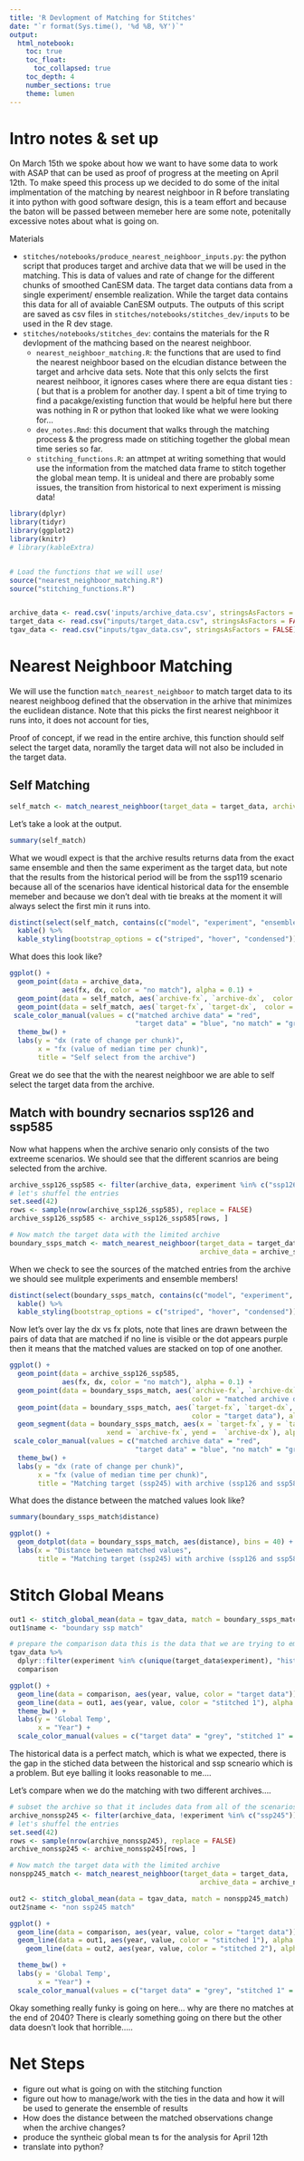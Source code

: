 ```yaml
---
title: 'R Devlopment of Matching for Stitches'
date: "`r format(Sys.time(), '%d %B, %Y')`"
output: 
  html_notebook: 
    toc: true
    toc_float:
      toc_collapsed: true
    toc_depth: 4
    number_sections: true
    theme: lumen
---
```



# Intro notes & set up 

On March 15th we spoke about how we want to have some data to work with ASAP that can be used as proof of progress at the meeting on April 12th. To make speed this process up we decided to do some of the inital implmentation of the matching by nearest neighboor in R before translating it into python with good software design, this is a team effort and because the baton will be passed between memeber here are some note, potenitally excessive notes about what is going on. 

Materials 

* `stitches/notebooks/produce_nearest_neighboor_inputs.py`: the python script that produces target and archive data that we will be used in the matching. This is data of values and rate of change for the different chunks of smoothed CanESM data. The target data contians data from a single experiment/ ensemble realization. While the target data contains this data for all of avaiable CanESM outputs. The outputs of this script are saved as csv files in `stitches/notebooks/stitches_dev/inputs` to be used in the R dev stage.
* `stitches/notebooks/stitches_dev`: contains the materials for the R devlopment of the mathcing based on the nearest neighboor. 
    * `nearest_neighboor_matching.R`: the functions that are used to find the nearest neighboor based on the elcudian distance between the target and arhcive data sets. Note that this only selcts the first nearest neihboor, it ignores cases where there are equa distant ties :( but that is a problem for another day. I spent a bit of time trying to find a pacakge/existing function that would be helpful here but there was nothing in R or python that looked like what we were looking for... 
    * `dev_notes.Rmd`: this document that walks through the matching process & the progress made on stitiching together the global mean time series so far. 
    * `stitching_functions.R`: an attmpet at writing something that would use the information from the matched data frame to stitch together the global mean temp. It is unideal and there are probably some issues, the transition from historical to next experiment is missing data!
    
    
```r
library(dplyr)
library(tidyr)
library(ggplot2)
library(knitr)
# library(kableExtra)


# Load the functions that we will use! 
source("nearest_neighboor_matching.R")
source("stitching_functions.R")


archive_data <- read.csv('inputs/archive_data.csv', stringsAsFactors = FALSE)
target_data <- read.csv("inputs/target_data.csv", stringsAsFactors = FALSE)
tgav_data <- read.csv("inputs/tgav_data.csv", stringsAsFactors = FALSE)
```


# Nearest Neighboor Matching 


We will use the function `match_nearest_neighboor` to match target data to its nearest neighboog defined that the observation in the arhive that minimizes the euclidean distance. Note that this picks the first nearest neighboor it runs into, it does not account for ties, 

Proof of concept, if we read in the entire archive, this function should self select the target data, noramlly the target data will not also be included in the target data. 

## Self Matching

```r
self_match <- match_nearest_neighboor(target_data = target_data, archive_data = archive_data)
```

Let's take a look at the output. 

```r
summary(self_match)
```


What we woudl expect is that the archive results returns data from the exact same ensemble and then the same experiment as the target data, but note that the results from the historical period will be from the ssp119 scenario because all of the scenarios have identical historical data for the ensemble memeber and because we don't deal with tie breaks at the moment it will always select the first min it runs into. 

```r
distinct(select(self_match, contains(c("model", "experiment", "ensemble")))) %>%  
  kable() %>%  
  kable_styling(bootstrap_options = c("striped", "hover", "condensed"))
```


What does this look like? 

```r
ggplot() + 
  geom_point(data = archive_data, 
             aes(fx, dx, color = "no match"), alpha = 0.1) + 
  geom_point(data = self_match, aes(`archive-fx`, `archive-dx`,  color = "matched archive data")) + 
  geom_point(data = self_match, aes(`target-fx`, `target-dx`,  color = "target data"), alpha = 0.4) + 
 scale_color_manual(values = c("matched archive data" = "red", 
                               "target data" = "blue", "no match" = "grey"))+
  theme_bw() + 
  labs(y = "dx (rate of change per chunk)", 
       x = "fx (value of median time per chunk)", 
       title = "Self select from the archive")
```

 Great we do see that the with the nearest neighboor we are able to self select the target data from the archive. 
 
## Match with boundry secnarios ssp126 and ssp585 

Now what happens when the archive senario only consists of the two extreeme scenarios. We should see that the different scanrios are being selected from the archive. 
 
```r
archive_ssp126_ssp585 <- filter(archive_data, experiment %in% c("ssp126", "ssp585"))
# let's shuffel the entries 
set.seed(42)
rows <- sample(nrow(archive_ssp126_ssp585), replace = FALSE) 
archive_ssp126_ssp585 <- archive_ssp126_ssp585[rows, ]

# Now match the target data with the limited archive 
boundary_ssps_match <- match_nearest_neighboor(target_data = target_data, 
                                               archive_data = archive_ssp126_ssp585)
```

When we check to see the sources of the matched entries from the archive we should see mulitple experiments and ensemble members! 

```r
distinct(select(boundary_ssps_match, contains(c("model", "experiment", "ensemble")))) %>%  
  kable() %>%  
  kable_styling(bootstrap_options = c("striped", "hover", "condensed"))
```


Now let's over lay the dx vs fx plots, note that lines are drawn between the pairs of data that are matched if no line is visible or the dot appears purple then it means that the matched values are stacked on top of one another. 

```r
ggplot() + 
  geom_point(data = archive_ssp126_ssp585, 
             aes(fx, dx, color = "no match"), alpha = 0.1) + 
  geom_point(data = boundary_ssps_match, aes(`archive-fx`, `archive-dx`,  
                                             color = "matched archive data")) + 
  geom_point(data = boundary_ssps_match, aes(`target-fx`, `target-dx`,  
                                             color = "target data"), alpha = 0.4) + 
  geom_segment(data = boundary_ssps_match, aes(x = `target-fx`, y = `target-dx`, 
                        xend = `archive-fx`, yend =  `archive-dx`), alpha = 0.4) +
 scale_color_manual(values = c("matched archive data" = "red", 
                               "target data" = "blue", "no match" = "grey"))+
  theme_bw() + 
  labs(y = "dx (rate of change per chunk)", 
       x = "fx (value of median time per chunk)", 
       title = "Matching target (ssp245) with archive (ssp126 and ssp585)" )
```

What does the distance between the matched values look like? 


```r
summary(boundary_ssps_match$distance)
```

```r
ggplot() + 
  geom_dotplot(data = boundary_ssps_match, aes(distance), bins = 40) + 
  labs(x = "Distance between matched values", 
       title = "Matching target (ssp245) with archive (ssp126 and ssp585)")
```

# Stitch Global Means 


```r
out1 <- stitch_global_mean(data = tgav_data, match = boundary_ssps_match)
out1$name <- "boundary ssp match"
```


```r
# prepare the comparison data this is the data that we are trying to emulate, which we smoothed in python. 
tgav_data %>% 
  dplyr::filter(experiment %in% c(unique(target_data$experiment), "historical") & ensemble == unique(target_data$ensemble) & model == unique(target_data$model)) -> 
  comparison
```


```r
ggplot() + 
  geom_line(data = comparison, aes(year, value, color = "target data")) + 
  geom_line(data = out1, aes(year, value, color = "stitched 1"), alpha = 0.6) + 
  theme_bw() + 
  labs(y = 'Global Temp', 
       x = "Year") + 
  scale_color_manual(values = c("target data" = "grey", "stitched 1" = "red"))
```

The historical data is a perfect match, which is what we expected, there is the gap in the stiched data between the historical and ssp scneario which is a problem. But eye balling it looks reasonable to me.... 

Let's compare when we do the matching with two different archives.... 


```r
# subset the archive so that it includes data from all of the scenarios with the exception of the ssp245
archive_nonssp245 <- filter(archive_data, !experiment %in% c("ssp245"))
# let's shuffel the entries 
set.seed(42)
rows <- sample(nrow(archive_nonssp245), replace = FALSE) 
archive_nonssp245 <- archive_nonssp245[rows, ]

# Now match the target data with the limited archive 
nonspp245_match <- match_nearest_neighboor(target_data = target_data, 
                                               archive_data = archive_nonssp245)
```



```r
out2 <- stitch_global_mean(data = tgav_data, match = nonspp245_match)
out2$name <- "non ssp245 match"
```


```r
ggplot() + 
  geom_line(data = comparison, aes(year, value, color = "target data")) + 
  geom_line(data = out1, aes(year, value, color = "stitched 1"), alpha = 0.6) + 
    geom_line(data = out2, aes(year, value, color = "stitched 2"), alpha = 0.6) + 

  theme_bw() + 
  labs(y = 'Global Temp', 
       x = "Year") + 
  scale_color_manual(values = c("target data" = "grey", "stitched 1" = "red", "stitched 2" = "blue"))
```

Okay something really funky is going on here... why are there no matches at the end of 2040? There is clearly something going on there but the other data doesn't look that horrible..... 


# Net Steps 

* figure out what is going on with the stitching function
* figure out how to manage/work with the ties in the data and how it will be used to generate the ensemble of results 
* How does the distance between the matched observations change when the archive changes? 
* produce the syntheic global mean ts for the analysis for April 12th 
* translate into python? 
